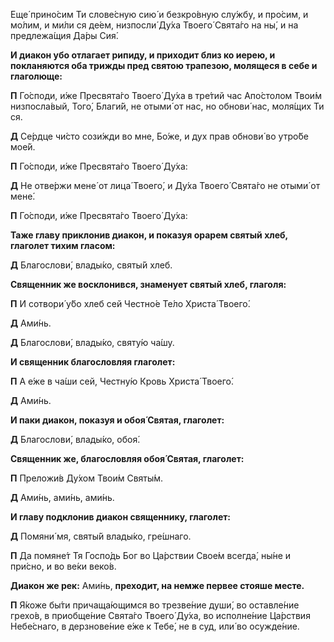 Еще́ прино́сим Ти слове́сную сию́ и безкро́вную слу́жбу, и про́сим, и мо́лим, и ми́ли ся де́ем, низпосли́ Ду́ха Твоего́ Свята́го на ны́, и на предлежа́щия Да́ры Сия́.

**И диакон убо отлагает рипиду, и приходит близ ко иерею, и покланяются оба трижды пред святою трапезою, молящеся в себе и глаголюще:**

**П** Го́споди, и́же Пресвята́го Твоего́ Ду́ха в тре́тий час Апо́столом Твои́м низпосла́вый, Того́, Благи́й, не отыми́ от нас, но обнови́ нас, моля́щих Ти ся.

**Д** Се́рдце чи́сто сози́жди во мне, Бо́же, и дух прав обнови́ во утро́бе мое́й.

**П** Го́споди, и́же Пресвята́го Твоего́ Ду́ха:

**Д** Не отве́ржи мене́ от лица́ Твоего́, и Ду́ха Твоего́ Свята́го не отыми́ от мене́.

**П** Го́споди, и́же Пресвята́го Твоего́ Ду́ха:

**Таже главу приклонив диакон, и показуя орарем святый хлеб, глаголет тихим гласом:**

**Д** Благослови́, влады́ко, святы́й хлеб.

**Священник же восклонився, знаменует святый хлеб, глаголя:**

**П** И сотвори́ у́бо хлеб сей Честно́е Те́ло Христа́ Твоего́.

**Д** Ами́нь.

**Д** Благослови́, влады́ко, святу́ю ча́шу.

**И священник благословляя глаголет:**

**П** А е́же в ча́ши сей, Честну́ю Кровь Христа́ Твоего́.

**Д** Ами́нь.

**И паки диакон, показуя и обоя́ Святая, глаголет:**

**Д** Благослови́, влады́ко, обоя́.

**Священник же, благословляя обоя́ Святая, глаголет:**

**П** Преложи́в Ду́хом Твои́м Святы́м.

**Д** Ами́нь, ами́нь, ами́нь.

**И главу подклонив диакон священнику, глаголет:**

**Д** Помяни́ мя, святы́й влады́ко, гре́шнаго.

**П** Да помяне́т Тя Госпо́дь Бог во Ца́рствии Свое́м всегда́, ны́не и при́сно, и во ве́ки веко́в.

**Диакон же рек:** Ами́нь, **преходит, на немже первее стояше месте.**

**П** Я́коже бы́ти причаща́ющимся во трезве́ние души́, во оставле́ние грехо́в, в приобще́ние Свята́го Твоего́ Ду́ха, во исполне́ние Ца́рствия Небе́снаго, в дерзнове́ние е́же к Тебе́, не в суд, или́ во осужде́ние.
